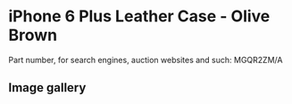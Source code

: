 # iPhone 6 Plus Leather Case - Olive Brown

Part number, for search engines, auction websites and such: MGQR2ZM/A

## Image gallery

<div style={{ width: "768px" }}>
  <GalleryComponent
    images={[
      {
        original: "/everysource/MGQR2",
        thumbnail: "/everypreview/MGQR2",
      },
      {
        original: "/everysource/MGQR2_AV1_GOLD",
        thumbnail: "/everypreview/MGQR2_AV1_GOLD",
      },
      {
        original: "/everysource/MGQR2_AV1_SILVER",
        thumbnail: "/everypreview/MGQR2_AV1_SILVER",
      },
      {
        original: "/everysource/MGQR2_AV1_SPACE_GRAY",
        thumbnail: "/everypreview/MGQR2_AV1_SPACE_GRAY",
      },
      {
        original: "/everysource/MGQR2_AV2",
        thumbnail: "/everypreview/MGQR2_AV2",
      },
      {
        original: "/everysource/MGQR2_AV3",
        thumbnail: "/everypreview/MGQR2_AV3",
      },
      {
        original: "/everysource/MGQR2_AV4",
        thumbnail: "/everypreview/MGQR2_AV4",
      },
      {
        original: "/everysource/MGQR2_AV5",
        thumbnail: "/everypreview/MGQR2_AV5",
      }
    ]}
  />
</div>